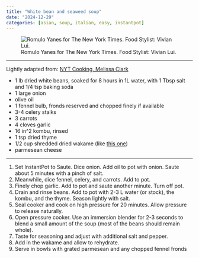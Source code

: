 ```yaml
---
title: "White bean and seaweed soup"
date: "2024-12-29"
categories: [asian, soup, italian, easy, instantpot]
---
```



![Romulo Yanes for The New York Times. Food Stylist: Vivian Lui.](https://static01.nyt.com/images/2019/04/30/dining/30seaweedrex3/30seaweedrex3-threeByTwoMediumAt2X.jpg?quality=75&auto=webp)

---

::: aside

Lightly adapted from: [NYT Cooking, Melissa Clark](https://cooking.nytimes.com/recipes/1020191-creamy-white-bean-and-seaweed-stew-with-parmesan)

:::

- 1 lb dried white beans, soaked for 8 hours in 1L water, 
with 1 Tbsp salt and 1/4 tsp baking soda
- 1 large onion
- olive oil
- 1 fennel bulb, fronds reserved and chopped finely if available
- 3-4 celery stalks
- 3 carrots
- 4 cloves garlic
- 16 in^2 kombu, rinsed
- 1 tsp dried thyme
- 1/2 cup shredded dried wakame (like [this one](https://www.amazon.com/Chung-Jung-One-Premium-Seaweed/dp/B0075ZD08C/ref=sr_1_7?crid=2VORHVH0HDZ5L&dib=eyJ2IjoiMSJ9.zLwUnW_NCtwuSyVtC-ONUCZ0tem6KkefiEb5EG0Hv_QMrH_cGpASrUDhZsMPTGJ7KPISga-_BpNzbkQEGZEpBLSNkWOJdouOS5Iuw0U-hd6ziH4YS676fl2Jh-FTaQcD-zD5khLBxa2nJAsDf3rBlVbamPywxJqT68CjaWd1UnzyW_uGVQMPr5H_VCNdMCih9PX7GNlpN5sDKV9Hcy11IqLlNS21kuPT1JlqX1lsggWyvROncesYEluEvxokAxM-_-AyaNawwFqupEtyv-PKj_vcs7vMxJU-HOUB9MVUfK7vom9ePVAi6RGK2RndgYTQxZ_0Jz4VtDWaT51j2suigjPT2O8TMBtCbVgNOa4Zefct3SpJxFSnGH_LvN29TN714gHnzZOX7joXNaxIC99aUyegLMFz7KHZeb8xqHS0LSQwk0KHBoHLipHRSX8khbd6.CRJustO5UBg2I7XDgjKzF4Ny8uzJ4TZoGQcp_jBmbWk&dib_tag=se&keywords=soup%2Bseaweed&qid=1735491148&sprefix=soup%2Bseaweed%2Caps%2C152&sr=8-7&th=1))
- parmesean cheese

---

1. Set InstantPot to Saute. Dice onion. Add oil to pot with onion. Saute about 
5 minutes with a pinch of salt.
1. Meanwhile, dice fennel, celery, and carrots. Add to pot.
1. Finely chop garlic. Add to pot and saute another minute. Turn off pot.
1. Drain and rinse beans. Add to pot with 2-3 L water (or stock), the kombu, 
and the thyme. Season lightly with salt. 
1. Seal cooker and cook on high pressure for 20 minutes. Allow 
pressure to release naturally.
1. Open pressure cooker. Use an immersion blender for 2-3 seconds to blend a
small amount of the soup (most of the beans should remain whole).
1. Taste for seasoning and adjust with additional salt and pepper.
1. Add in the wakame and allow to rehydrate.
1. Serve in bowls with grated parmesean and any chopped fennel fronds